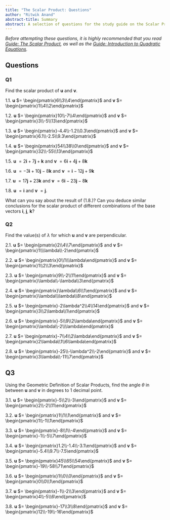 ```yaml
---
title: "The Scalar Product: Questions"
author: "Ritwik Anand"
abstract-title: Summary
abstract: A selection of questions for the study guide on the Scalar Product
---
```


*Before attempting these questions, it is highly recommended that you read [Guide: The Scalar Product](Scalar_Product2.qmd), as well as the [Guide: Introduction to Quadratic Equations](introtoquadratics.qmd). *

## Questions {-}

### Q1 {-}

Find the scalar product of **u** and **v**.

1.1. **u** $= \begin{pmatrix}6\\3\\4\end{pmatrix}$ and **v** $= \begin{pmatrix}1\\4\\2\end{pmatrix}$

1.2. **u** $= \begin{pmatrix}10\\-7\\4\end{pmatrix}$ and **v** $= \begin{pmatrix}3\\-5\\13\end{pmatrix}$

1.3. **u** $= \begin{pmatrix}-4.4\\-1.2\\0.3\end{pmatrix}$ and **v** $= \begin{pmatrix}6.1\\-2.5\\9.3\end{pmatrix}$
 
1.4. **u** $= \begin{pmatrix}54\\38\\0\end{pmatrix}$ and **v** $= \begin{pmatrix}32\\-55\\13\end{pmatrix}$

1.5. **u** $= 2\mathbf{i} + 7\mathbf{j} + \mathbf{k}$ and **v** $= 6\mathbf{i} + 4\mathbf{j} + 8\mathbf{k}$

1.6. **u** $= -3\mathbf{i} + 10\mathbf{j} - 8\mathbf{k}$ and **v** $= \mathbf{i} - 12\mathbf{j} + 9\mathbf{k}$

1.7. **u** $= 17\mathbf{j} + 23\mathbf{k}$ and **v** $= 6\mathbf{i} - 23\mathbf{j} - 8\mathbf{k}$

1.8. **u** $= \mathbf{i}$ and **v** $= \mathbf{j}$. 

What can you say about the result of (1.8.)? Can you deduce similar conclusions for the scalar product of different combinations of the base vectors $\mathbf{i}$, $\mathbf{j}$, $\mathbf{k}$?

### Q2 {-}

Find the value(s) of $\lambda$ for which **u** and **v** are perpendicular.

2.1. **u** $= \begin{pmatrix}2\\4\\7\end{pmatrix}$ and **v** $= \begin{pmatrix}1\\\lambda\\-2\end{pmatrix}$

2.2. **u** $= \begin{pmatrix}0\\1\\\lambda\end{pmatrix}$ and **v** $= \begin{pmatrix}1\\2\\3\end{pmatrix}$

2.3. **u** $= \begin{pmatrix}9\\-2\\11\end{pmatrix}$ and **v** $= \begin{pmatrix}\lambda\\-\lambda\\3\end{pmatrix}$ 

2.4. **u** $= \begin{pmatrix}\lambda\\6\\1\end{pmatrix}$ and **v** $= \begin{pmatrix}\lambda\\\lambda\\8\end{pmatrix}$ 

2.5. **u** $= \begin{pmatrix}-2\lambda^2\\4\\14\end{pmatrix}$ and **v** $= \begin{pmatrix}3\\2\lambda\\1\end{pmatrix}$ 

2.6. **u** $= \begin{pmatrix}-5\\9\\2\lambda\end{pmatrix}$ and **v** $= \begin{pmatrix}\lambda\\-2\\\lambda\end{pmatrix}$

2.7. **u** $= \begin{pmatrix}-7\\4\\2\lambda\end{pmatrix}$ and **v** $= \begin{pmatrix}2\lambda\\1\\6\lambda\end{pmatrix}$

2.8. **u** $= \begin{pmatrix}-25\\-\lambda^2\\-2\end{pmatrix}$ and **v** $= \begin{pmatrix}3\lambda\\-11\\7\end{pmatrix}$


## Q3 {-}

Using the Geometric Definition of Scalar Products, find the angle $\theta$ in between **u** and **v** in degrees to 1 decimal point.

3.1. **u** $= \begin{pmatrix}-5\\2\\-3\end{pmatrix}$ and **v** $= \begin{pmatrix}2\\-2\\11\end{pmatrix}$

3.2. **u** $= \begin{pmatrix}1\\1\\1\end{pmatrix}$ and **v** $= \begin{pmatrix}1\\-1\\1\end{pmatrix}$

3.3. **u** $= \begin{pmatrix}-8\\1\\-4\end{pmatrix}$ and **v** $= \begin{pmatrix}-1\\-5\\7\end{pmatrix}$

3.4. **u** $= \begin{pmatrix}1.2\\-1.4\\-3.1\end{pmatrix}$ and **v** $= \begin{pmatrix}-5.4\\9.7\\-7.5\end{pmatrix}$

3.5. **u** $= \begin{pmatrix}45\\65\\54\end{pmatrix}$ and **v** $= \begin{pmatrix}-19\\-58\\71\end{pmatrix}$

3.6. **u** $= \begin{pmatrix}1\\0\\0\end{pmatrix}$ and **v** $= \begin{pmatrix}0\\0\\1\end{pmatrix}$

3.7. **u** $= \begin{pmatrix}-1\\-2\\3\end{pmatrix}$ and **v** $= \begin{pmatrix}4\\-5\\6\end{pmatrix}$

3.8. **u** $= \begin{pmatrix}-17\\3\\8\end{pmatrix}$ and **v** $= \begin{pmatrix}12\\-19\\-16\end{pmatrix}$


